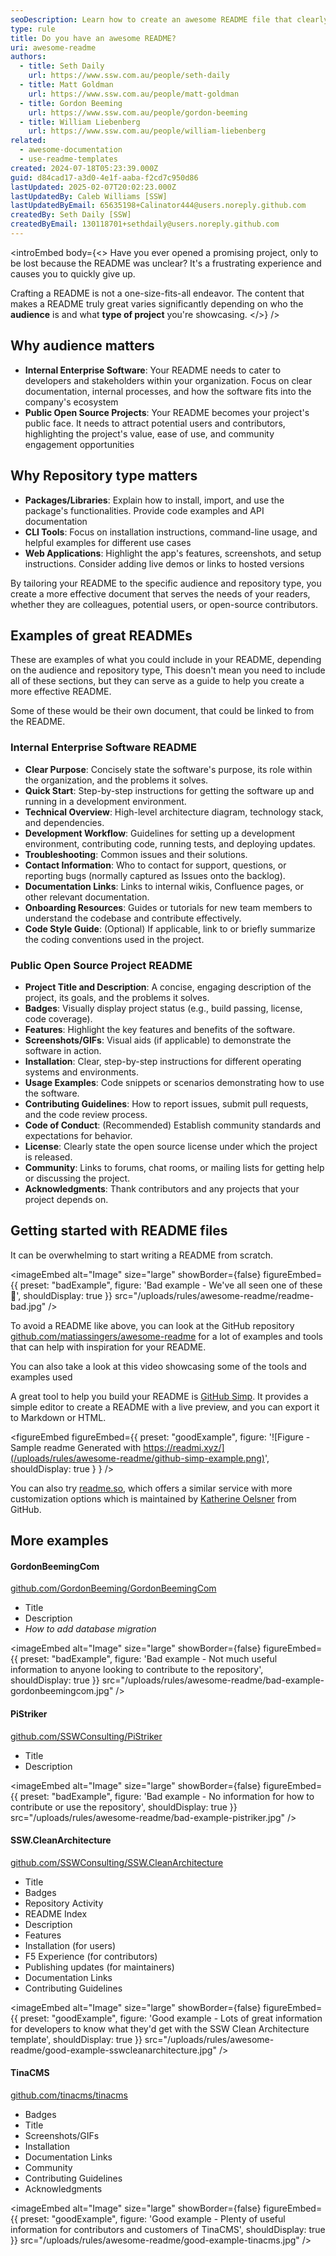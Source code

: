 ```yaml
---
seoDescription: Learn how to create an awesome README file that clearly communicates your project's purpose, setup instructions, and usage guidelines.
type: rule
title: Do you have an awesome README?
uri: awesome-readme
authors:
  - title: Seth Daily
    url: https://www.ssw.com.au/people/seth-daily
  - title: Matt Goldman
    url: https://www.ssw.com.au/people/matt-goldman
  - title: Gordon Beeming
    url: https://www.ssw.com.au/people/gordon-beeming
  - title: William Liebenberg
    url: https://www.ssw.com.au/people/william-liebenberg
related:
  - awesome-documentation
  - use-readme-templates
created: 2024-07-18T05:23:39.000Z
guid: d84cad17-a3d0-4e1f-aaba-f2cd7c950d86
lastUpdated: 2025-02-07T20:02:23.000Z
lastUpdatedBy: Caleb Williams [SSW]
lastUpdatedByEmail: 65635198+Calinator444@users.noreply.github.com
createdBy: Seth Daily [SSW]
createdByEmail: 130118701+sethdaily@users.noreply.github.com
---
```


<introEmbed
  body={<>
Have you ever opened a promising project, only to be lost because the README was unclear? It's a frustrating experience and causes you to quickly give up.

Crafting a README is not a one-size-fits-all endeavor. The content that makes a README truly great varies significantly depending on who the **audience** is and what **type of project** you're showcasing.
  </>}
/>
## Why audience matters

- **Internal Enterprise Software**: Your README needs to cater to developers and stakeholders within your organization. Focus on clear documentation, internal processes, and how the software fits into the company's ecosystem
- **Public Open Source Projects**: Your README becomes your project's public face. It needs to attract potential users and contributors, highlighting the project's value, ease of use, and community engagement opportunities

## Why Repository type matters

- **Packages/Libraries**: Explain how to install, import, and use the package's functionalities. Provide code examples and API documentation
- **CLI Tools**: Focus on installation instructions, command-line usage, and helpful examples for different use cases
- **Web Applications**: Highlight the app's features, screenshots, and setup instructions. Consider adding live demos or links to hosted versions

By tailoring your README to the specific audience and repository type, you create a more effective document that serves the needs of your readers, whether they are colleagues, potential users, or open-source contributors.

## Examples of great READMEs

These are examples of what you could include in your README, depending on the audience and repository type, This doesn't mean you need to include all of these sections, but they can serve as a guide to help you create a more effective README.

Some of these would be their own document, that could be linked to from the README.

### Internal Enterprise Software README

- **Clear Purpose**: Concisely state the software's purpose, its role within the organization, and the problems it solves.
- **Quick Start**: Step-by-step instructions for getting the software up and running in a development environment.
- **Technical Overview**: High-level architecture diagram, technology stack, and dependencies.
- **Development Workflow**: Guidelines for setting up a development environment, contributing code, running tests, and deploying updates.
- **Troubleshooting**: Common issues and their solutions.
- **Contact Information**: Who to contact for support, questions, or reporting bugs (normally captured as Issues onto the backlog).
- **Documentation Links**: Links to internal wikis, Confluence pages, or other relevant documentation.
- **Onboarding Resources**: Guides or tutorials for new team members to understand the codebase and contribute effectively.
- **Code Style Guide**: (Optional) If applicable, link to or briefly summarize the coding conventions used in the project.

### Public Open Source Project README

- **Project Title and Description**: A concise, engaging description of the project, its goals, and the problems it solves.
- **Badges**: Visually display project status (e.g., build passing, license, code coverage).
- **Features**: Highlight the key features and benefits of the software.
- **Screenshots/GIFs**: Visual aids (if applicable) to demonstrate the software in action.
- **Installation**: Clear, step-by-step instructions for different operating systems and environments.
- **Usage Examples**: Code snippets or scenarios demonstrating how to use the software.
- **Contributing Guidelines**: How to report issues, submit pull requests, and the code review process.
- **Code of Conduct**: (Recommended) Establish community standards and expectations for behavior.
- **License**: Clearly state the open source license under which the project is released.
- **Community**: Links to forums, chat rooms, or mailing lists for getting help or discussing the project.
- **Acknowledgments**: Thank contributors and any projects that your project depends on.

## Getting started with README files

It can be overwhelming to start writing a README from scratch.

<imageEmbed
  alt="Image"
  size="large"
  showBorder={false}
  figureEmbed={{
    preset: "badExample",
    figure: 'Bad example - We\'ve all seen one of these 🤮',
    shouldDisplay: true
  }}
  src="/uploads/rules/awesome-readme/readme-bad.jpg"
/>

To avoid a README like above, you can look at the GitHub repository [github.com/matiassingers/awesome-readme](https://github.com/matiassingers/awesome-readme) for a lot of examples and tools that can help with inspiration for your README.

You can also take a look at this video showcasing some of the tools and examples used

<youtubeEmbed url="https://www.youtube.com/watch?v=a8CwpGARAsQ" description="Video: How To Create Beautiful and Useful ReadMe Documents For GitHub (7 min)" />

A great tool to help you build your README is [GitHub Simp](https://readmi.xyz/). It provides a simple editor to create a README with a live preview, and you can export it to Markdown or HTML.

<figureEmbed figureEmbed={{
  preset: "goodExample",
  figure: '![Figure - Sample readme Generated with https://readmi.xyz/](/uploads/rules/awesome-readme/github-simp-example.png)',
  shouldDisplay: true
} } />


You can also try [readme.so](https://readme.so/), which offers a similar service with more customization options which is maintained by [Katherine Oelsner](https://github.com/octokatherine) from GitHub.

## More examples

#### GordonBeemingCom

[github.com/GordonBeeming/GordonBeemingCom](https://github.com/GordonBeeming/GordonBeemingCom)

- Title
- Description
- _How to add database migration_

<imageEmbed
  alt="Image"
  size="large"
  showBorder={false}
  figureEmbed={{
    preset: "badExample",
    figure: 'Bad example - Not much useful information to anyone looking to contribute to the repository',
    shouldDisplay: true
  }}
  src="/uploads/rules/awesome-readme/bad-example-gordonbeemingcom.jpg"
/>


#### PiStriker

[github.com/SSWConsulting/PiStriker](https://github.com/SSWConsulting/PiStriker)

- Title
- Description


<imageEmbed
  alt="Image"
  size="large"
  showBorder={false}
  figureEmbed={{
    preset: "badExample",
    figure: 'Bad example - No information for how to contribute or use the repository',
    shouldDisplay: true
  }}
  src="/uploads/rules/awesome-readme/bad-example-pistriker.jpg"
/>


#### SSW.CleanArchitecture

[github.com/SSWConsulting/SSW.CleanArchitecture](https://github.com/SSWConsulting/SSW.CleanArchitecture)

- Title
- Badges
- Repository Activity
- README Index
- Description
- Features
- Installation (for users)
- F5 Experience (for contributors)
- Publishing updates (for maintainers)
- Documentation Links
- Contributing Guidelines


<imageEmbed
  alt="Image"
  size="large"
  showBorder={false}
  figureEmbed={{
    preset: "goodExample",
    figure: 'Good example - Lots of great information for developers to know what they\'d get with the SSW Clean Architecture template',
    shouldDisplay: true
  }}
  src="/uploads/rules/awesome-readme/good-example-sswcleanarchitecture.jpg"
/>


#### TinaCMS

[github.com/tinacms/tinacms](https://github.com/tinacms/tinacms)

- Badges
- Title
- Screenshots/GIFs
- Installation
- Documentation Links
- Community
- Contributing Guidelines
- Acknowledgments

<imageEmbed
  alt="Image"
  size="large"
  showBorder={false}
  figureEmbed={{
    preset: "goodExample",
    figure: 'Good example - Plenty of useful information for contributors and customers of TinaCMS',
    shouldDisplay: true
  }}
  src="/uploads/rules/awesome-readme/good-example-tinacms.jpg"
/>
